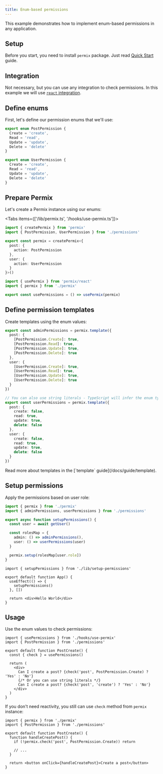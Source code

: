 ```yaml
---
title: Enum-based permissions
---
```


This example demonstrates how to implement enum-based permissions in any application.

<Steps>

<Step>

## Setup

Before you start, you need to install `permix` package. Just read [Quick Start](/docs/quick-start) guide.

</Step>

<Step>

## Integration

Not necessary, but you can use any integration to check permissions. In this example we will use [`react` integration](/docs/integrations/react).

</Step>

<Step>

## Define enums

First, let's define our permission enums that we'll use:

```ts title="/lib/permissions.ts"
export enum PostPermission {
  Create = 'create',
  Read = 'read',
  Update = 'update',
  Delete = 'delete'
}

export enum UserPermission {
  Create = 'create',
  Read = 'read',
  Update = 'update',
  Delete = 'delete'
}
```

</Step>

<Step>

## Prepare Permix

Let's create a Permix instance using our enums:

<Tabs items={['/lib/permix.ts', '/hooks/use-permix.ts']}>

<Tab value="/lib/permix.ts">

```ts
import { createPermix } from 'permix'
import { PostPermission, UserPermission } from './permissions'

export const permix = createPermix<{
  post: {
    action: PostPermission
  },
  user: {
    action: UserPermission
  }
}>()
```

</Tab>

<Tab value="/hooks/use-permix.ts">

```ts
import { usePermix } from 'permix/react'
import { permix } from './permix'

export const usePermissions = () => usePermix(permix)
```

</Tab>

</Tabs>

</Step>

<Step>

## Define permission templates

Create templates using the enum values:

```ts title="/lib/permissions.ts"
export const adminPermissions = permix.template({
  post: {
    [PostPermission.Create]: true,
    [PostPermission.Read]: true,
    [PostPermission.Update]: true,
    [PostPermission.Delete]: true
  },
  user: {
    [UserPermission.Create]: true,
    [UserPermission.Read]: true,
    [UserPermission.Update]: true,
    [UserPermission.Delete]: true
  }
})

// You can also use string literals - TypeScript will infer the enum type
export const userPermissions = permix.template({
  post: {
    create: false,
    read: true,
    update: true,
    delete: false
  },
  user: {
    create: false,
    read: true,
    update: true,
    delete: false
  }
})
```

<Callout>
Read more about templates in the [`template` guide](/docs/guide/template).
</Callout>

</Step>

<Step>

## Setup permissions

Apply the permissions based on user role:

```ts title="/lib/setup-permissions.ts"
import { permix } from './permix'
import { adminPermissions, userPermissions } from './permissions'

export async function setupPermissions() {
  const user = await getUser()

  const rolesMap = {
    admin: () => adminPermissions(),
    user: () => userPermissions(user)
  }

  permix.setup(rolesMap[user.role])
}
```

```tsx title="/app.tsx"
import { setupPermissions } from './lib/setup-permissions'

export default function App() {
  useEffect(() => {
    setupPermissions()
  }, [])

  return <div>Hello World</div>
}
```

</Step>

<Step>

## Usage

Use the enum values to check permissions:

```tsx title="PostCreate.tsx"
import { usePermissions } from './hooks/use-permix'
import { PostPermission } from './permissions'

export default function PostCreate() {
  const { check } = usePermissions()

  return (
    <div>
      Can I create a post? {check('post', PostPermission.Create) ? 'Yes' : 'No'}
      {/* Or you can use string literals */}
      Can I create a post? {check('post', 'create') ? 'Yes' : 'No'}
    </div>
  )
}
```

If you don't need reactivity, you still can use `check` method from `permix` instance:

```tsx title="PostCreate.tsx"
import { permix } from './permix'
import { PostPermission } from './permissions'

export default function PostCreate() {
  function handleCreatePost() {
    if (!permix.check('post', PostPermission.Create)) return

    // ...
  }

  return <button onClick={handleCreatePost}>Create a post</button>
}
```

</Step>

</Steps>
